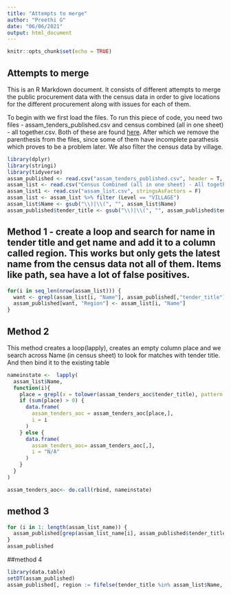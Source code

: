 ```yaml
---
title: "Attempts to merge"
author: "Preethi G"
date: "06/06/2021"
output: html_document
---
```


```r
knitr::opts_chunk$set(echo = TRUE)
```

## Attempts to merge

This is an R Markdown document. It consists of different attempts to merge the public procurement data with the census data in order to give locations for the different procurement along with issues for each of them. 

To begin with we first load the files. To run this piece of code, you need two files - assam_tenders_published.csv and census combined (all in one sheet) - all together.csv. Both of these are found [here](https://drive.google.com/drive/u/0/folders/1NOOBMgr-0P_Gu3NMd89BSIk07_7ALo13). After which we remove the parenthesis from the files, since some of them have incomplete parathesis which proves to be a problem later. We also filter the census data by village. 

```r
library(dplyr)
library(stringi)
library(tidyverse)
assam_published <- read.csv("assam_tenders_published.csv", header = T, stringsAsFactors = F)
assam_list <- read.csv("Census Combined (all in one sheet) - All together.csv",  header=T, stringsAsFactors = F)
assam_list1 <- read.csv("assam_list.csv", stringsAsFactors = F)
assam_list <- assam_list %>% filter (Level == "VILLAGE")
assam_list$Name <- gsub("\\)|\\(", "", assam_list$Name)
assam_published$tender_title <- gsub("\\)|\\(", "", assam_published$tender_title)
```

## Method 1 - create a loop and search for name in tender title and get name and add it to a column called region. This works but only gets the latest name from the census data not all of them. Items like path, sea have a lot of false positives.
```r
for(i in seq_len(nrow(assam_list))) {
  want <- grepl(assam_list[i, "Name"], assam_published[,"tender_title"],ignore.case = T)
  assam_published[want, "Region"] <- assam_list[i, "Name"]
}  
```

## Method 2
This method creates a loop(lapply), creates an empty column place and we search across Name (in census sheet) to look for matches with tender title. And then bind it to the existing table

```r
nameinstate <-  lapply(
  assam_list$Name,
  function(i){
    place = grepl(x = tolower(assam_tenders_aoc$tender_title), pattern = tolower(i))
    if (sum(place) > 0) {
      data.frame(
        assam_tenders_aoc = assam_tenders_aoc[place,],
        i = i
      )
    } else {
      data.frame(
        assam_tenders_aoc= assam_tenders_aoc[,],
        i = "N/A"
      )
    }
  }
)

assam_tenders_aoc<- do.call(rbind, nameinstate)
```

## method 3
```r
for (i in 1: length(assam_list_name)) {
  assam_published[grep(assam_list_name[i], assam_published$tender_title), "Region"] <- assam_list_name[i]
}
assam_published
```

##method 4

```r
library(data.table)
setDT(assam_published)
assam_published[, region := fifelse(tender_title %in% assam_list$Name, 'assam_list$Name', 'NA')]
```
